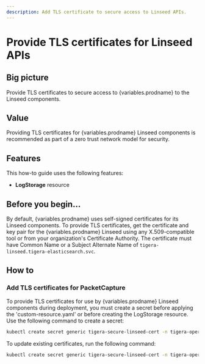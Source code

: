 ```yaml
---
description: Add TLS certificate to secure access to Linseed APIs.
---
```



# Provide TLS certificates for Linseed APIs

## Big picture

Provide TLS certificates to secure access to {variables.prodname} to the Linseed components.

## Value

Providing TLS certificates for {variables.prodname} Linseed components is recommended as part of a zero trust network model for security.

## Features

This how-to guide uses the following features:

- **LogStorage** resource

## Before you begin...

By default, {variables.prodname} uses self-signed certificates for its Linseed components. To provide TLS certificates,
get the certificate and key pair for the {variables.prodname} Linseed using any X.509-compatible tool or from your organization's
Certificate Authority. The certificate must have Common Name or a Subject Alternate Name of `tigera-linseed.tigera-elasticsearch.svc`.

## How to

### Add TLS certificates for PacketCapture

To provide TLS certificates for use by {variables.prodname} Linseed components during deployment, you must create a secret before applying the 'custom-resource.yaml' or before creating the LogStorage resource. Use the following command to create a secret:

```bash
kubectl create secret generic tigera-secure-linseed-cert -n tigera-operator --from-file=tls.crt=</path/to/certificate-file> --from-file=tls.key=</path/to/key-file>
```

To update existing certificates, run the following command:

```bash
kubectl create secret generic tigera-secure-linseed-cert -n tigera-operator --from-file=tls.crt=</path/to/certificate-file> --from-file=tls.key=</path/to/key-file> --dry-run -o yaml --save-config | kubectl replace -f -
```

